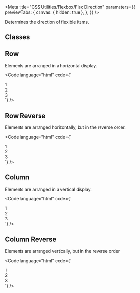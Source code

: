 
<Meta
  title="CSS Utilities/Flexbox/Flex Direction"
  parameters={{
    previewTabs: {
      canvas: { hidden: true },
    },
  }}
/>

<Banner label="Flex Direction" section="CSS Utilities" color="yellow" puzzle />

<Lead>Determines the direction of flexible items.</Lead>

## Classes

<CssFlexboxDirection />

## Row

Elements are arranged in a horizontal display.

<Code language="html" code={`
<div class="flex flex-direction-row gap-normal">
    <div class="bg-green text-align-center radius-normal p-normal">1</div>
    <div class="bg-green text-align-center radius-normal p-normal">2</div>
    <div class="bg-green text-align-center radius-normal p-normal">3</div>
</div>
`} />

## Row Reverse

Elements are arranged horizontally, but in the reverse order.

<Code language="html" code={`
<div class="flex flex-direction-row-reverse gap-normal">
    <div class="bg-green text-align-center radius-normal p-normal">1</div>
    <div class="bg-green text-align-center radius-normal p-normal">2</div>
    <div class="bg-green text-align-center radius-normal p-normal">3</div>
</div>
`} />

## Column

Elements are arranged in a vertical display.

<Code language="html" code={`
<div class="flex flex-direction-column gap-normal">
    <div class="bg-green text-align-center radius-normal p-normal">1</div>
    <div class="bg-green text-align-center radius-normal p-normal">2</div>
    <div class="bg-green text-align-center radius-normal p-normal">3</div>
</div>
`} />

## Column Reverse

Elements are arranged vertically, but in the reverse order.

<Code language="html" code={`
<div class="flex flex-direction-column-reverse gap-normal">
    <div class="bg-green text-align-center radius-normal p-normal">1</div>
    <div class="bg-green text-align-center radius-normal p-normal">2</div>
    <div class="bg-green text-align-center radius-normal p-normal">3</div>
</div>
`} />

<Footer>
  <LinkCards>
    <LinkCard
      pageTitle="Foundation/Grid"
      description="The Baloise Design System grid system is a fully responsive and 12 column layout system with six default breakpoints and five container layouts"
    />
    <LinkCard
      pageTitle="Tokens/Overview"
      description="Design tokens serve as the definitive source for naming and storing design choices."
    />
  </LinkCards>
</Footer>
